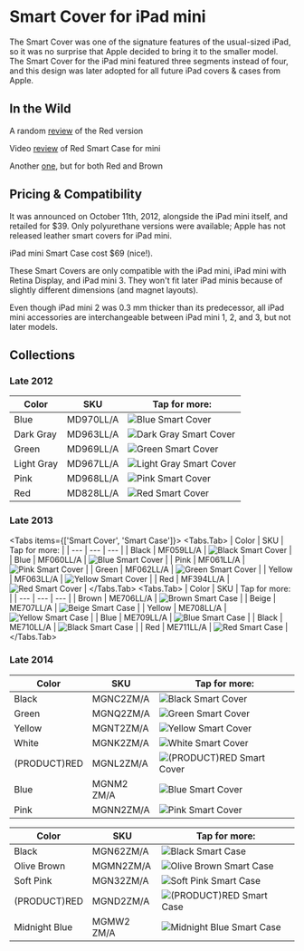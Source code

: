 
# Smart Cover for iPad mini

The Smart Cover was one of the signature features of the usual-sized iPad, so it was no surprise that Apple decided to bring it to the smaller model. The Smart Cover for the iPad mini featured three segments instead of four, and this design was later adopted for all future iPad covers & cases from Apple.

## In the Wild

A random [review](http://isource.com/2012/11/05/ipad-mini-smart-cover-review/) of the Red version

Video [review](https://youtu.be/Ca2IMc3scPo) of Red Smart Case for mini

Another [one](https://youtu.be/ybauZRR9snM), but for both Red and Brown

## Pricing & Compatibility

It was announced on October 11th, 2012, alongside the iPad mini itself, and retailed for \$39. Only polyurethane versions were available; Apple has not released leather smart covers for iPad mini.

iPad mini Smart Case cost \$69 (nice!).

These Smart Covers are only compatible with the iPad mini, iPad mini with Retina Display, and iPad mini 3. They won't fit later iPad minis because of slightly different dimensions (and magnet layouts).

Even though iPad mini 2 was 0.3 mm thicker than its predecessor, all iPad mini accessories are interchangeable between iPad mini 1, 2, and 3, but not later models.

## Collections

### Late 2012

| Color | SKU | Tap for more: |
| --- | --- | --- |
| Blue | MD970<wbr/>LL/A | <Link href="/ancient/ipad_mini/MD970"><img src="https://cloudfront.everycase.org/everypreview/MD970.webp" alt="Blue Smart Cover"/></Link> |
| Dark Gray | MD963<wbr/>LL/A | <Link href="/ancient/ipad_mini/MD963"><img src="https://cloudfront.everycase.org/everypreview/MD963.webp" alt="Dark Gray Smart Cover"/></Link> |
| Green | MD969<wbr/>LL/A | <Link href="/ancient/ipad_mini/MD969"><img src="https://cloudfront.everycase.org/everypreview/MD969.webp" alt="Green Smart Cover"/></Link> |
| Light Gray | MD967<wbr/>LL/A | <Link href="/ancient/ipad_mini/MD967"><img src="https://cloudfront.everycase.org/everypreview/MD967.webp" alt="Light Gray Smart Cover"/></Link> |
| Pink | MD968<wbr/>LL/A | <Link href="/ancient/ipad_mini/MD968"><img src="https://cloudfront.everycase.org/everypreview/MD968.webp" alt="Pink Smart Cover"/></Link> |
| Red | MD828<wbr/>LL/A | <Link href="/ancient/ipad_mini/MD828"><img src="https://cloudfront.everycase.org/everypreview/MD828.webp" alt="Red Smart Cover"/></Link> |

### Late 2013

<Tabs items={['Smart Cover', 'Smart Case']}>
              <Tabs.Tab>
            | Color | SKU | Tap for more: |
| --- | --- | --- |
| Black | MF059<wbr/>LL/A | <Link href="/ancient/ipad_mini/MF059"><img src="https://cloudfront.everycase.org/everypreview/MF059.webp" alt="Black Smart Cover"/></Link> |
| Blue | MF060<wbr/>LL/A | <Link href="/ancient/ipad_mini/MF060"><img src="https://cloudfront.everycase.org/everypreview/MF060.webp" alt="Blue Smart Cover"/></Link> |
| Pink | MF061<wbr/>LL/A | <Link href="/ancient/ipad_mini/MF061"><img src="https://cloudfront.everycase.org/everypreview/MF061.webp" alt="Pink Smart Cover"/></Link> |
| Green | MF062<wbr/>LL/A | <Link href="/ancient/ipad_mini/MF062"><img src="https://cloudfront.everycase.org/everypreview/MF062.webp" alt="Green Smart Cover"/></Link> |
| Yellow | MF063<wbr/>LL/A | <Link href="/ancient/ipad_mini/MF063"><img src="https://cloudfront.everycase.org/everypreview/MF063.webp" alt="Yellow Smart Cover"/></Link> |
| Red | MF394<wbr/>LL/A | <Link href="/ancient/ipad_mini/MF394"><img src="https://cloudfront.everycase.org/everypreview/MF394.webp" alt="Red Smart Cover"/></Link> |
            </Tabs.Tab>
              <Tabs.Tab>
            | Color | SKU | Tap for more: |
| --- | --- | --- |
| Brown | ME706<wbr/>LL/A | <Link href="/ancient/ipad_mini/ME706"><img src="https://cloudfront.everycase.org/everypreview/ME706.webp" alt="Brown Smart Case"/></Link> |
| Beige | ME707<wbr/>LL/A | <Link href="/ancient/ipad_mini/ME707"><img src="https://cloudfront.everycase.org/everypreview/ME707.webp" alt="Beige Smart Case"/></Link> |
| Yellow | ME708<wbr/>LL/A | <Link href="/ancient/ipad_mini/ME708"><img src="https://cloudfront.everycase.org/everypreview/ME708.webp" alt="Yellow Smart Case"/></Link> |
| Blue | ME709<wbr/>LL/A | <Link href="/ancient/ipad_mini/ME709"><img src="https://cloudfront.everycase.org/everypreview/ME709.webp" alt="Blue Smart Case"/></Link> |
| Black | ME710<wbr/>LL/A | <Link href="/ancient/ipad_mini/ME710"><img src="https://cloudfront.everycase.org/everypreview/ME710.webp" alt="Black Smart Case"/></Link> |
| Red | ME711<wbr/>LL/A | <Link href="/ancient/ipad_mini/ME711"><img src="https://cloudfront.everycase.org/everypreview/ME711.webp" alt="Red Smart Case"/></Link> |
            </Tabs.Tab>
            </Tabs>

### Late 2014

| Color | SKU | Tap for more: |
| --- | --- | --- |
| Black | MGNC2<wbr/>ZM/A | <Link href="/ancient/ipad_mini/MGNC2"><img src="https://cloudfront.everycase.org/everypreview/MGNC2.webp" alt="Black Smart Cover"/></Link> |
| Green | MGNQ2<wbr/>ZM/A | <Link href="/ancient/ipad_mini/MGNQ2"><img src="https://cloudfront.everycase.org/everypreview/MGNQ2.webp" alt="Green Smart Cover"/></Link> |
| Yellow | MGNT2<wbr/>ZM/A | <Link href="/ancient/ipad_mini/MGNT2"><img src="https://cloudfront.everycase.org/everypreview/MGNT2.webp" alt="Yellow Smart Cover"/></Link> |
| White | MGNK2<wbr/>ZM/A | <Link href="/ancient/ipad_mini/MGNK2"><img src="https://cloudfront.everycase.org/everypreview/MGNK2.webp" alt="White Smart Cover"/></Link> |
| (PRODUCT)RED | MGNL2<wbr/>ZM/A | <Link href="/ancient/ipad_mini/MGNL2"><img src="https://cloudfront.everycase.org/everypreview/MGNL2.webp" alt="(PRODUCT)RED Smart Cover"/></Link> |
| Blue | MGNM2<wbr/>ZM/A | <Link href="/ancient/ipad_mini/MGNM2"><img src="https://cloudfront.everycase.org/everypreview/MGNM2.webp" alt="Blue Smart Cover"/></Link> |
| Pink | MGNN2<wbr/>ZM/A | <Link href="/ancient/ipad_mini/MGNN2"><img src="https://cloudfront.everycase.org/everypreview/MGNN2.webp" alt="Pink Smart Cover"/></Link> |

| Color | SKU | Tap for more: |
| --- | --- | --- |
| Black | MGN62<wbr/>ZM/A | <Link href="/ancient/ipad_mini/MGN62"><img src="https://cloudfront.everycase.org/everypreview/MGN62.webp" alt="Black Smart Case"/></Link> |
| Olive Brown | MGMN2<wbr/>ZM/A | <Link href="/ancient/ipad_mini/MGMN2"><img src="https://cloudfront.everycase.org/everypreview/MGMN2.webp" alt="Olive Brown Smart Case"/></Link> |
| Soft Pink | MGN32<wbr/>ZM/A | <Link href="/ancient/ipad_mini/MGN32"><img src="https://cloudfront.everycase.org/everypreview/MGN32.webp" alt="Soft Pink Smart Case"/></Link> |
| (PRODUCT)RED | MGND2<wbr/>ZM/A | <Link href="/ancient/ipad_mini/MGND2"><img src="https://cloudfront.everycase.org/everypreview/MGND2.webp" alt="(PRODUCT)RED Smart Case"/></Link> |
| Midnight Blue | MGMW2<wbr/>ZM/A | <Link href="/ancient/ipad_mini/MGMW2"><img src="https://cloudfront.everycase.org/everypreview/MGMW2.webp" alt="Midnight Blue Smart Case"/></Link> |
